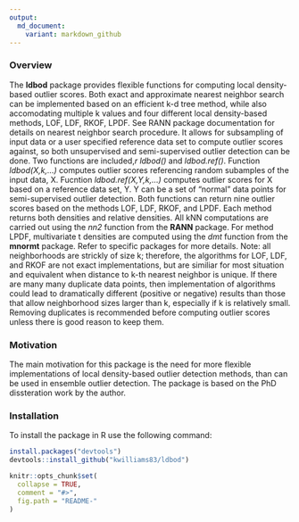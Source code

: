 ```yaml
---
output:
  md_document:
    variant: markdown_github
---
```



### Overview

The **ldbod** package provides flexible functions for computing local density-based outlier scores. Both exact and approximate nearest neighbor search can be implemented based on an efficient k-d tree method, while also accomodating multiple k values and four different local density-based methods, LOF, LDF, RKOF, LPDF.  See RANN package documentation for details on nearest neighbor search procedure.  It allows for subsampling of input data or a user specified reference data set to compute outlier scores against, so both unsupervised and semi-supervised outlier detection can be done.  Two functions are included,*r ldbod()* and *ldbod.ref()*.  Function *ldbod(X,k,...)* computes outlier scores referencing random subamples of the input data, X.  Fucntion *ldbod.ref(X,Y,k,...)* computes outlier scores for X based on a reference data set, Y.  Y can be a set of "normal" data points for semi-supervised outlier detection. Both functions can return nine outlier scores based on the methods LOF, LDF, RKOF, and LPDF.  Each method returns both densities and relative densities. All kNN computations are carried out using the *nn2* function from the **RANN** package. For method LPDF, multivariate t densities are computed using the *dmt* function from the **mnormt** package.  Refer to specific packages for more details.  Note: all neighborhoods are strickly of size k; therefore, the algorithms for LOF, LDF, and RKOF are not exact implementations, but are similiar for most situation and equivalent when distance to k-th nearest neighbor is unique.  If there are many many duplicate data points, then implementation of algorithms could lead to dramatically different (positive or negative) results than those that allow neighborhood sizes larger than k, especially if k is relatively small.  Removing duplicates is recommended before computing outlier scores unless there is good reason to keep them.
  

### Motivation
The main motivation for this package is the need for more flexible implementations of local density-based outlier detection methods, than can be used in ensemble outlier detection. The package is based on the PhD dissteration work by the author.




### Installation
To install the package in R use the following command: 
``` r
install.packages("devtools")
devtools::install_github("kwilliams83/ldbod")
```


<!-- README.md is generated from README.Rmd. Please edit that file -->

```r
knitr::opts_chunk$set(
  collapse = TRUE,
  comment = "#>",
  fig.path = "README-"
)
```
